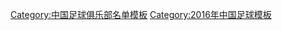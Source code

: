 {{Football squad with groups
 | name      = 2016年中乙分类名单丽江嘉云昊
 | bgcolor   = #ffffff
 | bordercolor = #0000ff
 | textcolor   = #0000ff
 | title=[[丽江嘉云昊足球俱乐部|<span style="color:#0000ff">丽江飞虎</span>]] — [[2016年中国足球乙级联赛|<span style="color: #0000ff;">2016年</span>]][[中国足球乙级联赛|<span style="color: #0000ff;">中乙联赛冠军</span>]]
|group1=全年参赛球员
|list1=<div>
{{Football squad2 player|no=1|name=[[宋嵩]]}}
{{Football squad2 player|no=2|name=[[哈兆通]]}}
{{Football squad2 player|no=3|name=[[陈方舟]]}}
{{Football squad2 player|no=4|name=[[门阳]]}}
{{Football squad2 player|no=5|name=[[赵堃]]}}
{{Football squad2 player|no=6|name=[[高福荣]]}}
{{Football squad2 player|no=7|name=[[郑杰 (足球运动员)|郑杰]]}}
{{Football squad2 player|no=8|name=[[黄达 (足球运动员)|黄达]]}}
{{Football squad2 player|no=10|name=[[姜中笑]]}}
{{Football squad2 player|no=11|name=[[周胜源]]}}
{{Football squad2 player|no=12|name=[[蔡楚川]]}}
{{Football squad2 player|no=15|name=[[惠戈]]}}
{{Football squad2 player|no=16|name=[[吴波 (足球运动员)|吴波]]}}
{{Football squad2 player|no=17|name=[[杨子 (足球运动员)|杨子]]}}
{{Football squad2 player|no=18|name=[[程旭 (足球运动员)|程旭]]}}
{{Football squad2 player|no=19|name=[[张硕科]]}}
{{Football squad2 player|no=20|name=[[文烁]]}}
{{Football squad2 player|no=22|name=[[宋涛 (足球运动员)|宋涛]]}}
{{Football squad2 player|no=23|name=[[孙斐]]}}
{{Football squad2 player|no=25|name=[[王坤 (1991年)|王坤]]}}
{{Football squad2 player|no=26|name=[[蔡浩宸]]}}
{{Football squad2 player|no=27|name=[[王华强]]}}
{{Football squad2 player|no=28|name=[[施勇]]}}
{{Football squad2 player|no=29|name=[[王攀]]}}
</div>
|group2=夏季转入球员
|list2=<div>
{{Football squad2 player|no=32|name=[[代欲晗]]}}
</div>
|group3=夏季转出球员
|list3=<div>
</div>
|group4=主教练
|list4=[[王政 (足球教练)|王政]]（至第 11 轮）；[[张彪 (足球教练)|张彪]]
}}
<noinclude>
{{DEFAULTSORT:Lijiang Jiayunhao F.C. Squad 2016}}
[[Category:中国足球俱乐部名单模板]]
[[Category:2016年中国足球模板]]
</noinclude>